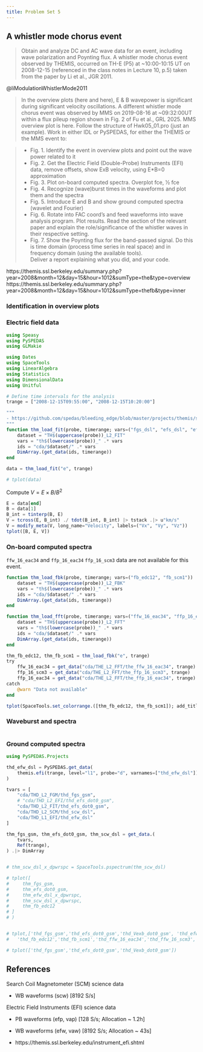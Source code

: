 ```yaml
---
title: Problem Set 5
---
```


## A whistler mode chorus event

> Obtain and analyze DC and AC wave data for an event, including wave polarization and Poynting flux. A whistler mode chorus event observed by THEMIS, occurred on TH-E (P5) at ~10:00-10:15 UT on 2008-12-15 (referenced in the class notes in Lecture 10, p.5) taken from the paper by Li et al., JGR 2011.

@liModulationWhistlerMode2011

> In the overview plots (here and here), E & B wavepower is significant during significant velocity oscillations. A different whistler mode chorus event was observed by MMS on 2019-08-16 at ~09:32:00UT within a flux pileup region shown in Fig. 2 of Fu et al., GRL 2025. MMS overview plot is here. Follow the structure of Hwk05_01.pro (just an example). Work in either IDL or PySPEDAS, for either the THEMIS or the MMS event to:

> - Fig. 1. Identify the event in overview plots and point out the wave power related to it
> - Fig. 2. Get the Electric Field (Double-Probe) Instruments (EFI) data, remove offsets, show ExB velocity, using E*B=0 approximation
> - Fig. 3. Plot on-board computed spectra. Overplot fce, 1⁄2 fce
> - Fig. 4. Recognize (wave)burst times in the waveforms and plot them and the spectra
> - Fig. 5. Introduce E and B and show ground computed spectra (wavelet and Fourier)
> - Fig. 6. Rotate into FAC coord’s and feed waveforms into wave analysis program. Plot results. Read the section of the relevant paper and explain the role/significance of the whistler waves in their respective setting.
> - Fig. 7. Show the Poynting flux for the band-passed signal. Do this is time domain (process time series in real space) and in frequency domain (using the available tools).  
> Deliver a report explaining what you did, and your code.

https://themis.ssl.berkeley.edu/summary.php?year=2008&month=12&day=15&hour=1012&sumType=the&type=overview
https://themis.ssl.berkeley.edu/summary.php?year=2008&month=12&day=15&hour=1012&sumType=thefb&type=inner

### Identification in overview plots


### Electric field data


```julia
using Speasy
using PySPEDAS
using GLMakie

using Dates
using SpaceTools
using LinearAlgebra
using Statistics
using DimensionalData
using Unitful
```

```julia
# Define time intervals for the analysis
trange = ["2008-12-15T09:55:00", "2008-12-15T10:20:00"]
```

```julia
"""
- https://github.com/spedas/bleeding_edge/blob/master/projects/themis/spacecraft/fields/thm_load_fit.pro
"""
function thm_load_fit(probe, timerange; vars=("fgs_dsl", "efs_dsl", "efs_0_dsl", "efs_dot0_dsl"))
    dataset = "TH$(uppercase(probe))_L2_FIT"
    vars = "th$(lowercase(probe))_" .* vars
    ids = "cda/$dataset/" .* vars
    DimArray.(get_data(ids, timerange))
end

data = thm_load_fit("e", trange)

# tplot(data)
```

Compute $V= E × B/B^2$

```julia
E = data[end]
B = data[1]
B_int = tinterp(B, E)
V = tcross(E, B_int) ./ tdot(B_int, B_int) |> tstack .|> u"km/s"
V = modify_meta(V, long_name="Velocity", labels=("Vx", "Vy", "Vz"))
tplot([B, E, V])
```

### On-board computed spectra

`ffw_16_eac34` and `ffp_16_eac34` `ffp_16_scm3` data are not available for this event.

```julia

function thm_load_fbk(probe, timerange; vars=("fb_edc12", "fb_scm1"))
    dataset = "TH$(uppercase(probe))_L2_FBK"
    vars = "th$(lowercase(probe))_" .* vars
    ids = "cda/$dataset/" .* vars
    DimArray.(get_data(ids, timerange))
end

function thm_load_fft(probe, timerange; vars=("ffw_16_eac34", "ffp_16_eac34", "ffp_16_scm3"))
    dataset = "TH$(uppercase(probe))_L2_FFT"
    vars = "th$(lowercase(probe))_" .* vars
    ids = "cda/$dataset/" .* vars
    DimArray.(get_data(ids, timerange))
end

thm_fb_edc12, thm_fb_scm1 = thm_load_fbk("e", trange)
try
    ffw_16_eac34 = get_data("cda/THE_L2_FFT/the_ffw_16_eac34", trange)
    ffp_16_scm3 = get_data("cda/THE_L2_FFT/the_ffp_16_scm3", trange)
    ffp_16_eac34 = get_data("cda/THE_L2_FFT/the_ffp_16_eac34", trange)
catch
    @warn "Data not available"
end

tplot(SpaceTools.set_colorrange.([thm_fb_edc12, thm_fb_scm1]); add_title=true)
```

### Waveburst and spectra

```julia
```


### Ground computed spectra

```julia
using PySPEDAS.Projects

thd_efw_dsl = PySPEDAS.get_data(
    themis.efi(trange, level="l1", probe="d", varnames=["thd_efw_dsl"])
)
```

```julia
tvars = [
    "cda/THD_L2_FGM/thd_fgs_gsm",
    # "cda/THD_L2_EFI/thd_efs_dot0_gsm",
    "cda/THD_L2_FIT/thd_efs_dot0_gsm",
    "cda/THD_L2_SCM/thd_scw_dsl",
    "cda/THD_L1_EFI/thd_efw_dsl"
]

thm_fgs_gsm, thm_efs_dot0_gsm, thm_scw_dsl = get_data.(
    tvars,
    Ref(trange),
) .|> DimArray


# thm_scw_dsl_x_dpwrspc = SpaceTools.pspectrum(thm_scw_dsl)

# tplot([
#     thm_fgs_gsm,
#     thm_efs_dot0_gsm,
#     thm_efw_dsl_x_dpwrspc,
#     thm_scw_dsl_x_dpwrspc,
#     thm_fb_edc12
# ]
# )


# tplot,['thd_fgs_gsm','thd_efs_dot0_gsm','thd_Vexb_dot0_gsm', 'thd_efw_clean_dsl_x_dpwrspc','thd_scw_dsl_x_dpwrspc',$
#   'thd_fb_edc12','thd_fb_scm1','thd_ffw_16_eac34','thd_ffw_16_scm3','thd_ffp_16_eac34','thd_ffp_16_scm3']

# tplot(['thd_fgs_gsm','thd_efs_dot0_gsm','thd_Vexb_dot0_gsm'])
```


## References

Search Coil Magnetometer (SCM) science data

- WB waveforms (scw) [8192 S/s]

Electric Field Instruments (EFI) science data

- PB waveforms (efp, vap) [128 S/s; Allocation ~ 1.2h]  
- WB waveforms (efw, vaw) [8192 S/s; Allocation ~ 43s]

- https://themis.ssl.berkeley.edu/instrument_efi.shtml